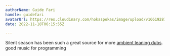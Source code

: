 ```yaml
---
authorName: Guide Fari
handle: guidefari
avatarUrl: https://res.cloudinary.com/hokaspokas/image/upload/v1661928720/bar_shpohc.png
date: 2022-11-18T06:15:55Z

---
```

Silent season has been such a great source for more [ambient leaning dubs](https://open.spotify.com/playlist/4LkfRKywcjlVpnzjcl9f6x?si=76d10b5d3e1a4921). good music for programming

<Track url={ 'https://open.spotify.com/track/50O8VRTtJNPpr9LsunwXWf?si=b5c533199d9b475f' } genres={['ambient', 'dub']} />